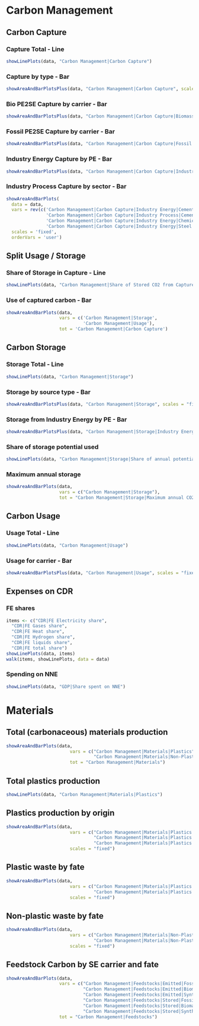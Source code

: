# Carbon Management

## Carbon Capture
### Capture Total - Line
```r
showLinePlots(data, "Carbon Management|Carbon Capture")
```

### Capture by type - Bar
```r
showAreaAndBarPlotsPlus(data, "Carbon Management|Carbon Capture", scales = "fixed")
```

### Bio PE2SE Capture by carrier - Bar
```r
showAreaAndBarPlotsPlus(data, "Carbon Management|Carbon Capture|Biomass|Pe2Se", scales = "fixed")
```

### Fossil PE2SE Capture by carrier - Bar
```r
showAreaAndBarPlotsPlus(data, "Carbon Management|Carbon Capture|Fossil|Pe2Se", scales = "fixed")
```

### Industry Energy Capture by PE - Bar
```r
showAreaAndBarPlotsPlus(data, "Carbon Management|Carbon Capture|Industry Energy", scales = "fixed")
```

### Industry Process Capture by sector - Bar
```r
showAreaAndBarPlots(
  data = data,
  vars = rev(c('Carbon Management|Carbon Capture|Industry Energy|Cement',
               'Carbon Management|Carbon Capture|Industry Process|Cement',
               'Carbon Management|Carbon Capture|Industry Energy|Chemicals',
               'Carbon Management|Carbon Capture|Industry Energy|Steel')),
  scales = 'fixed',
  orderVars = 'user')
```

## Split Usage / Storage
### Share of Storage in Capture - Line
```r
showLinePlots(data, "Carbon Management|Share of Stored CO2 from Captured CO2")
```

### Use of captured carbon - Bar
```r
showAreaAndBarPlots(data, 
                    vars = c('Carbon Management|Storage',
                             'Carbon Management|Usage'),
                    tot = 'Carbon Management|Carbon Capture')
```

## Carbon Storage
### Storage Total - Line
```r
showLinePlots(data, "Carbon Management|Storage")
```

### Storage by source type - Bar
```r
showAreaAndBarPlotsPlus(data, "Carbon Management|Storage", scales = "fixed")
```

### Storage from Industry Energy by PE - Bar
```r
showAreaAndBarPlotsPlus(data, "Carbon Management|Storage|Industry Energy", scales = "fixed")
```

### Share of storage potential used
```r
showLinePlots(data, "Carbon Management|Storage|Share of annual potential used")
```

### Maximum annual storage
```r
showAreaAndBarPlots(data,
                    vars = c("Carbon Management|Storage"),
                    tot = "Carbon Management|Storage|Maximum annual CO2 storage potential")
```

## Carbon Usage
### Usage Total - Line
```r
showLinePlots(data, "Carbon Management|Usage")
```

### Usage for carrier - Bar
```r
showAreaAndBarPlotsPlus(data, "Carbon Management|Usage", scales = "fixed")
```

## Expenses on CDR
### FE shares
```r
items <- c("CDR|FE Electricity share",
  "CDR|FE Gases share",
  "CDR|FE Heat share",
  "CDR|FE Hydrogen share",
  "CDR|FE liquids share",
  "CDR|FE total share")
showLinePlots(data, items)
walk(items, showLinePlots, data = data)
```

### Spending on NNE
```r
showLinePlots(data, "GDP|Share spent on NNE")
```

# Materials


## Total (carbonaceous) materials production

```r
showAreaAndBarPlots(data,
                        vars = c("Carbon Management|Materials|Plastics",
                                 "Carbon Management|Materials|Non-Plastics"),
                        tot = "Carbon Management|Materials")
```



## Total plastics production
```r
showLinePlots(data, "Carbon Management|Materials|Plastics")
```

## Plastics production by origin
```r
showAreaAndBarPlots(data,
                        vars = c("Carbon Management|Materials|Plastics|Fossil",
                                 "Carbon Management|Materials|Plastics|Biomass",
                                 "Carbon Management|Materials|Plastics|Synfuels"), 
                        scales = "fixed")
```

## Plastic waste by fate
```r
showAreaAndBarPlots(data,
                        vars = c("Carbon Management|Materials|Plastics|Waste|Incineration",
                                 "Carbon Management|Materials|Plastics|Waste|Other destination"),
                        scales = "fixed")
```

## Non-plastic waste by fate
```r
showAreaAndBarPlots(data,
                        vars = c("Carbon Management|Materials|Non-Plastics|Incineration",
                                 "Carbon Management|Materials|Non-Plastics|Other destination"),
                        scales = "fixed")
```

## Feedstock Carbon by SE carrier and fate

```r
showAreaAndBarPlots(data,
                    vars = c("Carbon Management|Feedstocks|Emitted|Fossil",
                             "Carbon Management|Feedstocks|Emitted|Biomass",
                             "Carbon Management|Feedstocks|Emitted|Synthetic",
                             "Carbon Management|Feedstocks|Stored|Fossil",
                             "Carbon Management|Feedstocks|Stored|Biomass",
                             "Carbon Management|Feedstocks|Stored|Synthetic"),
                    tot = "Carbon Management|Feedstocks")
```
